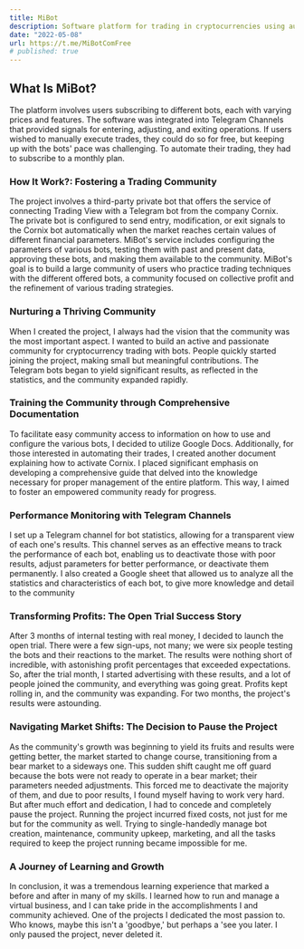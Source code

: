 ```yaml
---
title: MiBot
description: Software platform for trading in cryptocurrencies using automated bots, it reached the amount of 50 members
date: "2022-05-08"
url: https://t.me/MiBotComFree
# published: true
---
```


## What Is MiBot?

The platform involves users subscribing to different bots, each with varying prices and features. The software was integrated into Telegram Channels that provided signals for entering, adjusting, and exiting operations. If users wished to manually execute trades, they could do so for free, but keeping up with the bots' pace was challenging. To automate their trading, they had to subscribe to a monthly plan.

### How It Work?: Fostering a Trading Community

The project involves a third-party private bot that offers the service of connecting Trading View with a Telegram bot from the company Cornix. The private bot is configured to send entry, modification, or exit signals to the Cornix bot automatically when the market reaches certain values of different financial parameters. MiBot's service includes configuring the parameters of various bots, testing them with past and present data, approving these bots, and making them available to the community. MiBot's goal is to build a large community of users who practice trading techniques with the different offered bots, a community focused on collective profit and the refinement of various trading strategies.

<div style={{ display: 'flex', justifyContent: 'center', alignItems: 'center' }}>
    <MiBotCommunity />
</div>

### Nurturing a Thriving Community

When I created the project, I always had the vision that the community was the most important aspect. I wanted to build an active and passionate community for cryptocurrency trading with bots. People quickly started joining the project, making small but meaningful contributions. The Telegram bots began to yield significant results, as reflected in the statistics, and the community expanded rapidly.

### Training the Community through Comprehensive Documentation

To facilitate easy community access to information on how to use and configure the various bots, I decided to utilize Google Docs. Additionally, for those interested in automating their trades, I created another document explaining how to activate Cornix. I placed significant emphasis on developing a comprehensive guide that delved into the knowledge necessary for proper management of the entire platform. This way, I aimed to foster an empowered community ready for progress.

<div style={{ display: 'flex', justifyContent: 'center', alignItems: 'center' }}>
    <MiBotDocumentation />
</div>

### Performance Monitoring with Telegram Channels

I set up a Telegram channel for bot statistics, allowing for a transparent view of each one's results. This channel serves as an effective means to track the performance of each bot, enabling us to deactivate those with poor results, adjust parameters for better performance, or deactivate them permanently. I also created a Google sheet that allowed us to analyze all the statistics and characteristics of each bot, to give more knowledge and detail to the community

<div style={{ display: 'flex', justifyContent: 'center', alignItems: 'center' }}>
    <MiBotStatistics />
</div>

### Transforming Profits: The Open Trial Success Story

After 3 months of internal testing with real money, I decided to launch the open trial. There were a few sign-ups, not many; we were six people testing the bots and their reactions to the market. The results were nothing short of incredible, with astonishing profit percentages that exceeded expectations. So, after the trial month, I started advertising with these results, and a lot of people joined the community, and everything was going great. Profits kept rolling in, and the community was expanding. For two months, the project's results were astounding.

<div style={{ display: 'flex', justifyContent: 'center', alignItems: 'center' }}>
    <MiBotBTC />
</div>

### Navigating Market Shifts: The Decision to Pause the Project

As the community's growth was beginning to yield its fruits and results were getting better, the market started to change course, transitioning from a bear market to a sideways one. This sudden shift caught me off guard because the bots were not ready to operate in a bear market; their parameters needed adjustments. This forced me to deactivate the majority of them, and due to poor results, I found myself having to work very hard. But after much effort and dedication, I had to concede and completely pause the project. Running the project incurred fixed costs, not just for me but for the community as well. Trying to single-handedly manage bot creation, maintenance, community upkeep, marketing, and all the tasks required to keep the project running became impossible for me.

### A Journey of Learning and Growth

In conclusion, it was a tremendous learning experience that marked a before and after in many of my skills. I learned how to run and manage a virtual business, and I can take pride in the accomplishments I and community achieved. One of the projects I dedicated the most passion to. Who knows, maybe this isn't a 'goodbye,' but perhaps a 'see you later. I only paused the project, never deleted it.

